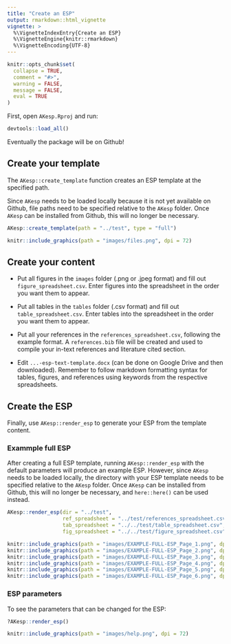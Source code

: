 ```yaml
---
title: "Create an ESP"
output: rmarkdown::html_vignette
vignette: >
  %\VignetteIndexEntry{Create an ESP}
  %\VignetteEngine{knitr::rmarkdown}
  %\VignetteEncoding{UTF-8}
---
```


```r
knitr::opts_chunk$set(
  collapse = TRUE,
  comment = "#>",
  warning = FALSE,
  message = FALSE,
  eval = TRUE
)
```

First, open `AKesp.Rproj` and run:
```r
devtools::load_all()
```

Eventually the package will be on Github!

## Create your template

The `AKesp::create_template` function creates an ESP template at the specified path.

Since `AKesp` needs to be loaded locally because it is not yet available on Github, file paths need to be specified relative to the `AKesp` folder. Once `AKesp` can be installed from Github, this will no longer be necessary.

```r
AKesp::create_template(path = "../test", type = "full")
```

```r
knitr::include_graphics(path = "images/files.png", dpi = 72)
```

## Create your content

- Put all figures in the `images` folder (.png or .jpeg format) and fill out `figure_spreadsheet.csv`. Enter figures into the spreadsheet in the order you want them to appear.

- Put all tables in the `tables` folder (.csv format) and fill out `table_spreadsheet.csv`. Enter tables into the spreadsheet in the order you want them to appear.

- Put all your references in the `references_spreadsheet.csv`, following the example format. A `references.bib` file will be created and used to compile your in-text references and literature cited section.

- Edit `...-esp-text-template.docx` (can be done on Google Drive and then downloaded). Remember to follow markdown formatting syntax for tables, figures, and references using keywords from the respective spreadsheets. 

## Create the ESP

Finally, use `AKesp::render_esp` to generate your ESP from the template content. 

### Exammple full ESP

After creating a full ESP template, running `AKesp::render_esp` with the default parameters will produce an example ESP. However, since `AKesp` needs to be loaded locally, the directory with your ESP template needs to be specified relative to the `AKesp` folder. Once `AKesp` can be installed from Github, this will no longer be necessary, and `here::here()` can be used instead.


```r
AKesp::render_esp(dir = "../test",
                  ref_spreadsheet = "../test/references_spreadsheet.csv",
                  tab_spreadsheet = "../../test/table_spreadsheet.csv",
                  fig_spreadsheet = "../../test/figure_spreadsheet.csv")
```

<p align="center">
```r
knitr::include_graphics(path = "images/EXAMPLE-FULL-ESP_Page_1.png", dpi = 72)
knitr::include_graphics(path = "images/EXAMPLE-FULL-ESP_Page_2.png", dpi = 72)
knitr::include_graphics(path = "images/EXAMPLE-FULL-ESP_Page_3.png", dpi = 72)
knitr::include_graphics(path = "images/EXAMPLE-FULL-ESP_Page_4.png", dpi = 72)
knitr::include_graphics(path = "images/EXAMPLE-FULL-ESP_Page_5.png", dpi = 72)
knitr::include_graphics(path = "images/EXAMPLE-FULL-ESP_Page_6.png", dpi = 72)
```
</p>

### ESP parameters

To see the parameters that can be changed for the ESP:
```r
?AKesp::render_esp()
```

```r
knitr::include_graphics(path = "images/help.png", dpi = 72)
```

